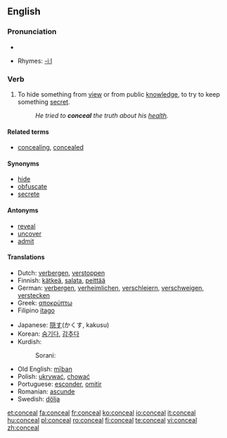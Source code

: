 ==English==

===Pronunciation===
*{{audio|en-us-conceal.ogg|Audio (US)}}

*Rhymes: [[Rhymes:English:-iːl|-iːl]]

===Verb===
{{en-verb}}

# To hide something from [[view]] or from public [[knowledge]], to try to keep something [[secret]].
#:''He tried to '''conceal''' the truth about his [[health]].''

====Related terms====
*[[concealing]], [[concealed]]

====Synonyms====
*[[hide]]
*[[obfuscate]]
*[[secrete]]

====Antonyms====
*[[reveal]]
*[[uncover]]
*[[admit]]

====Translations====
{{top}}
*Dutch: [[verbergen]], [[verstoppen]]
*Finnish: [[kätkeä]], [[salata]], [[peittää]]
*German: [[verbergen]], [[verheimlichen]], [[verschleiern]], [[verschweigen]], [[verstecken]]
*Greek: [[αποκρύπτω]]
*Filipino [[itago]]
{{mid}}
*Japanese: [[隠す]](かくす, kakusu)
*Korean: [[숨기다]], [[감추다]]
*Kurdish:
*:Sorani: {{t|ku|شاردنه‌وه‌|sc=KUchar|tr=shArdinawa}}
*Old English: [[miþan|mīþan]]
*Polish: [[ukrywać]], [[chować]]
*Portuguese: [[esconder]], [[omitir]]
*Romanian: [[ascunde]]
*Swedish: [[dölja]]
{{bottom}}

[[et:conceal]]
[[fa:conceal]]
[[fr:conceal]]
[[ko:conceal]]
[[io:conceal]]
[[it:conceal]]
[[hu:conceal]]
[[pl:conceal]]
[[ro:conceal]]
[[fi:conceal]]
[[te:conceal]]
[[vi:conceal]]
[[zh:conceal]]